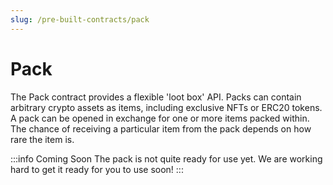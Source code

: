 ```yaml
---
slug: /pre-built-contracts/pack
---
```



# Pack

The Pack contract provides a flexible 'loot box' API.
Packs can contain arbitrary crypto assets as items, including exclusive NFTs or ERC20 tokens.
A pack can be opened in exchange for one or more items packed within.
The chance of receiving a particular item from the pack depends on how rare the item is.

:::info Coming Soon
The pack is not quite ready for use yet.
We are working hard to get it ready for you to use soon!
:::
